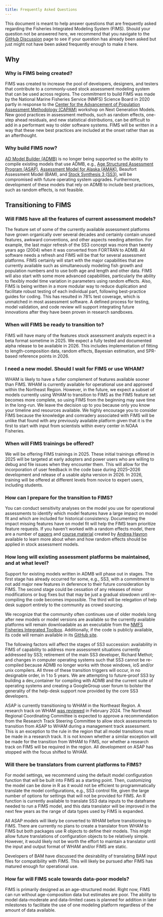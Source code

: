 ```yaml
---
title: Frequently Asked Questions
---
```


This document is meant to help answer questions that are frequently asked regarding the Fisheries Integrated Modeling System (FIMS). Should your question not be answered here, we recommend that you navigate to the [GitHub Discussion](https://github.com/orgs/NOAA-FIMS/discussions) page to see if your question has already been asked but just might not have been asked frequently enough to make it here.

## Why

### Why is FIMS being created?

FIMS was created to increase the pool of developers, designers, and testers that contribute to a commonly-used stock assessment modeling system that can be used across regions. The commitment to build FIMS was made by the National Marine Fisheries Service (NMFS) Science Board in 2020 partly in response to the [Center for the Advancement of Population Assessment Methodology (CAPAM)](https://www.capamresearch.org/) workshop on Next Generation Models. New good practices in assessment methods, such as random effects, one-step ahead residuals, and new statistical distributions, can be difficult to add in a performant way to older software systems. FIMS will be written in a way that these new best practices are included at the onset rather than as an afterthought.

### Why build FIMS now?

[AD Model Builder (ADMB)](https://www.admb-project.org/) is no longer being supported so the ability to compile existing models that use ADMB, e.g., [Age Structured Assessment Program (ASAP)](https://nmfs-ost.github.io/noaa-fit/ASAP), [Assessment Model for Alaska (AMAK)](https://github.com/afsc-assessments/AMAK), Beaufort Assessment Model (BAM), and [Stock Synthesis 3 (SS3)](https://nmfs-ost/ss3-source-code), will be compromised with future operating system upgrades. Furthermore, development of these models that rely on ADMB to include best practices, such as random effects, is not feasible.

## Transitioning to FIMS

### Will FIMS have all the features of current assessment models?

The feature set of some of the currently available assessment platforms have grown organically over several decades and certainly contain unused features, awkward conventions, and other aspects needing attention. For example, the last major refresh of the SS3 concept was more than twenty years ago (2004) when it was converted from FORTRAN to ADMB. All software needs a refresh and FIMS will be that for several assessment platforms. FIMS certainly will start with the major capabilities that are currently available such as simultaneously modeling fish growth and population numbers and to use both age and length and other data. FIMS will also start with some more advanced capabilities, particularly the ability to flexibly model time variation in parameters using random effects. Also, FIMS is being written in a more modular way to reduce duplication and facilitate robust testing of each individual part, following best-practice guides for coding. This has resulted in 78% test coverage, which is unmatched in most assessment software. A defined process for testing, model validation, and code review will support integrating future innovations after they have been proven in research sandboxes.

### When will FIMS be ready to transition to?

FIMS will have many of the features stock assessment analysts expect in a beta format sometime in 2025. We expect a fully tested and documented alpha release to be available in 2026. This includes implementation of fitting to length-composition data, random effects, Bayesian estimation, and SPR-based reference points in 2026.

### I need a new model. Should I wait for FIMS or use WHAM?

WHAM is likely to have a fuller complement of features available sooner than FIMS. WHAM is currently available for operational use and approved within the Northeast Region. However, in the future, we expect a subset of models currently using WHAM to transition to FIMS as the FIMS feature set becomes more complete, so using FIMS from the beginning may save time in the long-run. We leave the decision up to you because only you know your timeline and resources available. We highly encourage you to consider FIMS because the knowledge and comradery associated with FIMS will be unlike that found with any previously available platform given that it is the first to start with input from scientists within every center in NOAA Fisheries.

### When will FIMS trainings be offered?

We will be offering FIMS trainings in 2025. These initial trainings offered in 2025 will be targeted at early adopters and power users who are willing to debug and file issues when they encounter them. This will allow for the incorporation of user feedback in the code base during 2025–2026 development and release of a usable alpha version in 2026. In 2026, training will be offered at different levels from novice to expert users, including students.

### How can I prepare for the transition to FIMS?

You can conduct sensitivity analyses on the model you use for operational assessments to identify which model features have a large impact on model fit and which are included for historical consistency. Documenting the impact missing features have on model fit will help the FIMS team prioritize feature requests. If you haven’t worked with a random effects model, there are a number of [papers](https://academic.oup.com/icesjms/article/72/5/1245/758333) and [course material](https://github.com/NOAA-FIMS/TMB_training) created by [Andrea Havron](https://github.com/Andrea-Havron-NOAA) available to learn more about when and how random effects should be applied in stock assessment models.

### How long will existing assessment platforms be maintained, and at what level?

Support for existing models written in ADMB will phase out in stages. The first stage has already occurred for some, e.g., SS3, with a commitment to not add major new features in deference to their future consideration by FIMS. The second stage could be cessation of any releases of minor modifications or bug fixes but that may be just a gradual slowdown until re-compiling the code becomes impossible. The third will be relegation of help desk support entirely to the community as crowd sourcing.

We recognize that the community often continues use of older models long after new models or model versions are available so the currently available platforms will remain downloadable as an executable from the [NMFS Fisheries Integrated Toolbox](https://nmfs-ost.github.io/noaa-fit/FIMS). Additionally, if the code is publicly available, its code will remain available in its [GitHub site](https://github.com/NOAA-FIMS/FIMS).

The following factors will affect the stages of SS3 succession: availability in FIMS of capability to address more assessment situations currently addressed by SS3; retirement of the main SS3 developer, Richard Methot; and changes in computer operating systems such that SS3 cannot be re-compiled because ADMB no longer works with those windows, ioS and/or unix compilers. All three of these transition triggers will occur, in no designable order, in 1 to 5 years. We are attempting to future-proof SS3 by building a dev_container for compiling with ADMB and the current suite of operating systems and creating a GoogleGroup user forum to bolster the generality of the help-desk support now provided by the core SS3 developers.

ASAP is currently transitioning to WHAM in the Northeast Region. A research track on WHAM [was reviewed](https://www.fisheries.noaa.gov/event/applied-state-space-modeling-2023-research-track-peer-review) in February 2024. The Northeast Regional Coordinating Committee is expected to approve a recommendation from the Research Track Steering Committee to allow stock assessments to transition from ASAP to WHAM during a management track assessment. This is an exception to the rule in the region that all model transitions must be made in a research track. It is not known whether a similar exception will be made for the transition from WHAM to FIMS, nor whether a research track on FIMS will be required in the region. All development on ASAP has stopped with the focus shifted to WHAM.

### Will there be translators from current platforms to FIMS?

For model settings, we recommend using the default model configuration function that will be built into FIMS as a starting point. Then, customizing the model can be done in R as it would not be efficient to programmatically translate the model configurations, e.g., SS3 control file, given the large number of options for settings that will not be provided for FIMS. An R function is currently available to translate SS3 data inputs to the dataframe needed to run a FIMS model, and this data translator will be improved in the next few years as the range of data types used by FIMS is expanded.

All ASAP models will likely be converted to WHAM before transitioning to FIMS. There are currently no plans to create a translator from WHAM to FIMS but both packages use R objects to define their models. This might allow future translations of configuration objects to be relatively simple. However, it would likely not be worth the effort to maintain a translator until the input and output format of WHAM and/or FIMS are static.

Developers of BAM have discussed the desirability of translating BAM input files for compatibility with FIMS. This will likely be pursued after FIMS has matured enough for operational use.

### How far will FIMS scale towards data-poor models?

FIMS is primarily designed as an age-structured model. Right now, FIMS can run without age-composition data but estimates are poor. The ability to model data-moderate and data-limited cases is planned for addition in later milestones to facilitate the use of one modeling platform regardless of the amount of data available.